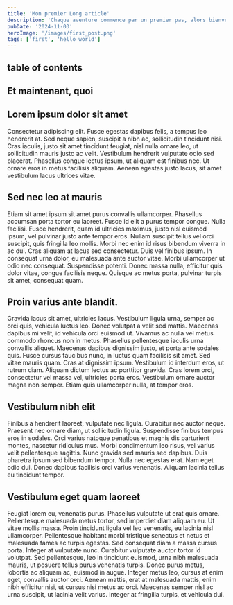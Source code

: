 ```yaml
---
title: 'Mon premier Long article'
description: 'Chaque aventure commence par un premier pas, alors bienvenue au début de mon article.'
pubDate: '2024-11-03'
heroImage: '/images/first_post.png'
tags: ['first', 'hello world']
---
```


## table of contents

## Et maintenant, quoi

## Lorem ipsum dolor sit amet

Consectetur adipiscing elit. Fusce egestas dapibus felis, a tempus leo hendrerit at. Sed neque sapien, suscipit a nibh ac, sollicitudin tincidunt nisi. Cras iaculis, justo sit amet tincidunt feugiat, nisl nulla ornare leo, ut sollicitudin mauris justo ac velit. Vestibulum hendrerit vulputate odio sed placerat. Phasellus congue lectus ipsum, ut aliquam est finibus nec. Ut ornare eros in metus facilisis aliquam. Aenean egestas justo lacus, sit amet vestibulum lacus ultrices vitae.

## Sed nec leo at mauris

Etiam sit amet ipsum sit amet purus convallis ullamcorper. Phasellus accumsan porta tortor eu laoreet. Fusce id elit a purus tempor congue. Nulla facilisi. Fusce hendrerit, quam id ultricies maximus, justo nisl euismod ipsum, vel pulvinar justo ante tempor eros. Nullam suscipit tellus vel orci suscipit, quis fringilla leo mollis. Morbi nec enim id risus bibendum viverra in ac dui. Cras aliquam at lacus sed consectetur. Duis vel finibus ipsum. In consequat urna dolor, eu malesuada ante auctor vitae. Morbi ullamcorper ut odio nec consequat. Suspendisse potenti. Donec massa nulla, efficitur quis dolor vitae, congue facilisis neque. Quisque ac metus porta, pulvinar turpis sit amet, consequat quam.

## Proin varius ante blandit.

Gravida lacus sit amet, ultricies lacus. Vestibulum ligula urna, semper ac orci quis, vehicula luctus leo. Donec volutpat a velit sed mattis. Maecenas dapibus mi velit, id vehicula orci euismod ut. Vivamus ac nulla vel metus commodo rhoncus non in metus. Phasellus pellentesque iaculis urna convallis aliquet. Maecenas dapibus dignissim justo, et porta ante sodales quis. Fusce cursus faucibus nunc, in luctus quam facilisis sit amet. Sed vitae mauris quam. Cras at dignissim ipsum. Vestibulum id interdum eros, ut rutrum diam. Aliquam dictum lectus ac porttitor gravida. Cras lorem orci, consectetur vel massa vel, ultricies porta eros. Vestibulum ornare auctor magna non semper. Etiam quis ullamcorper nulla, at tempor eros.

## Vestibulum nibh elit

Finibus a hendrerit laoreet, vulputate nec ligula. Curabitur nec auctor neque. Praesent nec ornare diam, ut sollicitudin ligula. Suspendisse finibus tempus eros in sodales. Orci varius natoque penatibus et magnis dis parturient montes, nascetur ridiculus mus. Morbi condimentum leo risus, vel varius velit pellentesque sagittis. Nunc gravida sed mauris sed dapibus. Duis pharetra ipsum sed bibendum tempor. Nulla nec egestas erat. Nam eget odio dui. Donec dapibus facilisis orci varius venenatis. Aliquam lacinia tellus eu tincidunt tempor.

## Vestibulum eget quam laoreet

Feugiat lorem eu, venenatis purus. Phasellus vulputate ut erat quis ornare. Pellentesque malesuada metus tortor, sed imperdiet diam aliquam eu. Ut vitae mollis massa. Proin tincidunt ligula vel leo venenatis, eu lacinia nisl ullamcorper. Pellentesque habitant morbi tristique senectus et netus et malesuada fames ac turpis egestas. Sed consequat diam a massa cursus porta. Integer at vulputate nunc. Curabitur vulputate auctor tortor id volutpat. Sed pellentesque, leo in tincidunt euismod, urna nibh malesuada mauris, ut posuere tellus purus venenatis turpis. Donec purus metus, lobortis ac aliquam ac, euismod in augue. Integer metus leo, cursus at enim eget, convallis auctor orci. Aenean mattis, erat at malesuada mattis, enim nibh efficitur nisi, ut cursus nisi metus ac orci. Maecenas semper nisl ac urna suscipit, ut lacinia velit varius. Integer at fringilla turpis, et vehicula dui.
